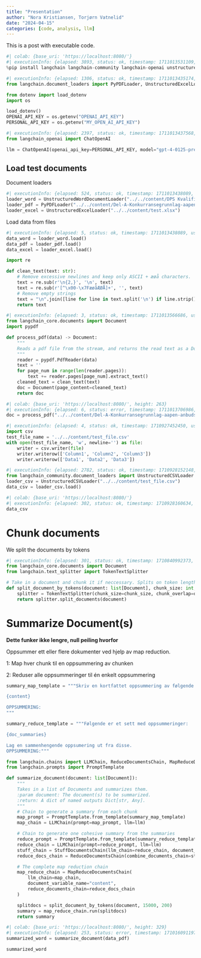 ```yaml
---
title: "Presentation"
author: "Nora Kristiansen, Torjørn Vatnelid"
date: "2024-04-15"
categories: [code, analysis, llm]
---
```


This is a post with executable code.

```python
#| colab: {base_uri: 'https://localhost:8080/'}
#| executionInfo: {elapsed: 3893, status: ok, timestamp: 1711013531109, user: {displayName: Nora Kristiansen, userId: 04695517471848529129}, user_tz: -60}
%pip install langchain langchain-community langchain-openai unstructured openai pypdf -Uq
```

```python
#| executionInfo: {elapsed: 1306, status: ok, timestamp: 1711013435174, user: {displayName: Nora Kristiansen, userId: 04695517471848529129}, user_tz: -60}
from langchain.document_loaders import PyPDFLoader, UnstructuredExcelLoader, UnstructuredWordDocumentLoader
```

```python
from dotenv import load_dotenv
import os

load_dotenv()
OPENAI_API_KEY = os.getenv("OPENAI_API_KEY")
PERSONAL_API_KEY = os.getenv("MY_OPEN_AI_API_KEY")
```



```python
#| executionInfo: {elapsed: 2397, status: ok, timestamp: 1711013437568, user: {displayName: Nora Kristiansen, userId: 04695517471848529129}, user_tz: -60}
from langchain_openai import ChatOpenAI

llm = ChatOpenAI(openai_api_key=PERSONAL_API_KEY, model="gpt-4-0125-preview")
```

## Load test documents

Document loaders

```python
#| executionInfo: {elapsed: 524, status: ok, timestamp: 1711013438089, user: {displayName: Nora Kristiansen, userId: 04695517471848529129}, user_tz: -60}
loader_word = UnstructuredWordDocumentLoader("../../content/DPS Kvalifikasjonsgrunnlag - applikasjonsforvaltning V 2.0.docx")
loader_pdf = PyPDFLoader("../../content/Del-A-Konkurransegrunnlag-aapen-anbudskonkurranse-FOA-del-III xx.pdf")
loader_excel = UnstructuredExcelLoader("../../content/test.xlsx")
```

Load data from files

```python
#| executionInfo: {elapsed: 5, status: ok, timestamp: 1711013438089, user: {displayName: Nora Kristiansen, userId: 04695517471848529129}, user_tz: -60}
data_word = loader_word.load()
data_pdf = loader_pdf.load()
data_excel = loader_excel.load()
```

```python
import re

def clean_text(text: str):
    # Remove excessive newlines and keep only ASCII + æøå characters.
    text = re.sub(r'\n{2,}', '\n', text)
    text = re.sub(r'[^\x00-\x7FæøåÆØÅ]+', '', text)
    # Remove empty strings
    text = "\n".join([line for line in text.split('\n') if line.strip() != ''])
    return text
```

```python
#| executionInfo: {elapsed: 3, status: ok, timestamp: 1711013566686, user: {displayName: Nora Kristiansen, userId: 04695517471848529129}, user_tz: -60}
from langchain_core.documents import Document
import pypdf

def process_pdf(data) -> Document:
    """
    Reads a pdf file from the stream, and returns the read text as a Document
    """
    reader = pypdf.PdfReader(data)
    text = ''
    for page_num in range(len(reader.pages)):
        text += reader.pages[page_num].extract_text()
    cleaned_text = clean_text(text)
    doc = Document(page_content=cleaned_text)
    return doc
```

```python
#| colab: {base_uri: 'https://localhost:8080/', height: 263}
#| executionInfo: {elapsed: 6, status: error, timestamp: 1711013706986, user: {displayName: Nora Kristiansen, userId: 04695517471848529129}, user_tz: -60}
doc = process_pdf("../../content/Del-A-Konkurransegrunnlag-aapen-anbudskonkurranse-FOA-del-III xx.pdf")
```

```python
#| executionInfo: {elapsed: 4, status: ok, timestamp: 1710927452450, user: {displayName: Nora Kristiansen, userId: 04695517471848529129}, user_tz: -60}
import csv
test_file_name = '../../content/test_file.csv'
with open(test_file_name, 'w', newline='') as file:
    writer = csv.writer(file)
    writer.writerow(['Column1', 'Column2', 'Column3'])
    writer.writerow(['Data1', 'Data2', 'Data3'])
```

```python
#| executionInfo: {elapsed: 2782, status: ok, timestamp: 1710928152148, user: {displayName: Nora Kristiansen, userId: 04695517471848529129}, user_tz: -60}
from langchain_community.document_loaders import UnstructuredCSVLoader
loader_csv = UnstructuredCSVLoader("../../content/test_file.csv")
data_csv = loader_csv.load()
```

```python
#| colab: {base_uri: 'https://localhost:8080/'}
#| executionInfo: {elapsed: 302, status: ok, timestamp: 1710928160634, user: {displayName: Nora Kristiansen, userId: 04695517471848529129}, user_tz: -60}
data_csv
```

# Chunk documents
We split the documents by tokens

```python
#| executionInfo: {elapsed: 301, status: ok, timestamp: 1710840992373, user: {displayName: Nora Kristiansen, userId: 04695517471848529129}, user_tz: -60}
from langchain_core.documents import Document
from langchain.text_splitter import TokenTextSplitter

# Take in a document and chunk it if neccessary. Splits on token length.
def split_document_by_tokens(document: list[Document], chunk_size: int, overlap: int):
    splitter = TokenTextSplitter(chunk_size=chunk_size, chunk_overlap=overlap)
    return splitter.split_documents(document)
```

# Summarize Document(s)

**Dette funker ikke lengre, null peiling hvorfor**

Oppsummer ett eller flere dokumenter ved hjelp av map reduction.

1: Map hver chunk til en oppsummering av chunken

2: Reduser alle oppsummeringer til én enkelt oppsummering

```python
summary_map_template = """Skriv en kortfattet oppsummering av følgende innhold:

{content}

OPPSUMMERING:
"""

summary_reduce_template = """Følgende er et sett med oppsummeringer:

{doc_summaries}

Lag en sammenhengende oppsumering ut fra disse.
OPPSUMMERING:"""
```

```python
from langchain.chains import LLMChain, ReduceDocumentsChain, MapReduceDocumentsChain, StuffDocumentsChain
from langchain.prompts import PromptTemplate

def summarize_document(document: list[Document]):
    """
    Takes in a list of Documents and summarizes them.
    :param document: The document(s) to be summarized.
    :return: A dict of named outputs Dict[str, Any].
    """
    # Chain to generate a summary from each chunk
    map_prompt = PromptTemplate.from_template(summary_map_template)
    map_chain = LLMChain(prompt=map_prompt, llm=llm)

    # Chain to generate one cohesive summary from the summaries
    reduce_prompt = PromptTemplate.from_template(summary_reduce_template)
    reduce_chain = LLMChain(prompt=reduce_prompt, llm=llm)
    stuff_chain = StuffDocumentsChain(llm_chain=reduce_chain, document_variable_name="doc_summaries")
    reduce_docs_chain = ReduceDocumentsChain(combine_documents_chain=stuff_chain)

    # The complete map reduction chain
    map_reduce_chain = MapReduceDocumentsChain(
        llm_chain=map_chain,
        document_variable_name="content",
        reduce_documents_chain=reduce_docs_chain
    )

    splitdocs = split_document_by_tokens(document, 15000, 200)
    summary = map_reduce_chain.run(splitdocs)
    return summary
```

```python
#| colab: {base_uri: 'https://localhost:8080/', height: 329}
#| executionInfo: {elapsed: 253, status: error, timestamp: 1710160911975, user: {displayName: Nora Kristiansen, userId: 04695517471848529129}, user_tz: -60}
summarized_word = summarize_document(data_pdf)
```

```python
summarized_word
```